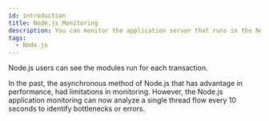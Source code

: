 ```yaml
---
id: introduction
title: Node.js Monitoring
description: You can monitor the application server that runs in the Node.js environment.
tags:
  - Node.js
---
```



Node.js users can see the modules run for each transaction.

In the past, the asynchronous method of Node.js that has advantage in performance, had limitations in monitoring. However, the Node.js application monitoring can now analyze a single thread flow every 10 seconds to identify bottlenecks or errors.


<Apmcommonintro />  
